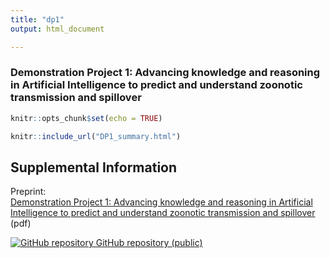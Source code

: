 ```yaml
---
title: "dp1"
output: html_document

---
```

</div>

<div class="container">
### Demonstration Project 1:  Advancing knowledge and reasoning in Artificial Intelligence to predict and understand zoonotic transmission and spillover
```r
knitr::opts_chunk$set(echo = TRUE)
```

<!---Zoonotic diseases are impacted by multiple interconnected systems involving animals, humans, and the environment. The viral evolution and basis of transmission are often examined in isolation, without considering interactions between host behavior and ecology. This project aims to use artificial intelligence to enhance predictive intelligence by learning patterns from data to advance system reasoning (what will happen next and why?). This project will utilize existing knowledge about system relations and disease-specific systems to create a comprehensive framework of knowledge about HPAI across both human and non-human animals at a global scale. Additionally, this project expects to create an electronic reasoning engine that can be experimentally tested to fill in informational gaps in areas of HPAI. 
<p id="disclaimer"></p>--->

```r
knitr::include_url("DP1_summary.html")
```
<script>iFrameResize({ log: false }, '#DP1')</script>

## Supplemental Information

<div class="container-frames">

<p>Preprint:<br>
  <a href="https://github.com/CEIDatUGA/covid-university-reopening/raw/master/manuscript.pdf" target="_blank">
  Demonstration Project 1:  Advancing knowledge and reasoning in Artificial Intelligence to predict and understand zoonotic transmission and spillover</a> (pdf)
</p>

<p>
  <a href="https://github.com/CEIDatUGA/covid-university-reopening" target="_blank">
    <img src="images/GitHub-Mark-64px.png" id="github-icon" alt="GitHub repository"/>
    GitHub repository (public)
  </a>
</p>

</div>
